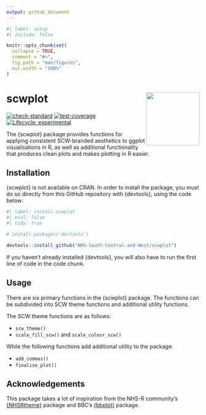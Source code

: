 ```yaml
---
output: github_document
---
```


<!-- README.md is generated from README.Rmd. Please edit that file -->

```r
#| label: setup
#| include: false

knitr::opts_chunk$set(
  collapse = TRUE,
  comment = "#>",
  fig.path = "man/figures",
  out.width = "100%"
)
```

# scwplot <a href="https://nhs-south-central-and-west.github.io/scwplot/"><img src="man/figures/logo.png" align="right" height="139" /></a>

<!-- badges: start -->
[![check-standard](https://github.com/NHS-South-Central-and-West/scwplot/actions/workflows/check-standard.yaml/badge.svg)](https://github.com/NHS-South-Central-and-West/scwplot/actions/workflows/check-standard.yaml)
[![test-coverage](https://github.com/NHS-South-Central-and-West/scwplot/actions/workflows/test-coverage.yaml/badge.svg)](https://github.com/NHS-South-Central-and-West/scwplot/actions/workflows/test-coverage.yaml)
[![Lifecycle: experimental](https://img.shields.io/badge/lifecycle-experimental-orange.svg)](https://lifecycle.r-lib.org/articles/stages.html#experimental)
<!-- badges: end -->

The {scwplot} package provides functions for applying consistent SCW-branded aesthetics to ggplot visualisations in R, as well as additional functionality that produces clean plots and makes plotting in R easier.

## Installation

{scwplot} is not available on CRAN. In order to install the package, you must do so directly from this GitHub repository with {devtools}, using the code below:

```r
#| label: install-scwplot
#| eval: false
#| tidy: true

# install.packages('devtools')

devtools::install_github("NHS-South-Central-and-West/scwplot")
```

If you haven't already installed {devtools}, you will also have to run the first line of code in the code chunk.

## Usage

There are six primary functions in the {scwplot} package. The functions can be subdivided into SCW theme functions and additional utility functions.

The SCW theme functions are as follows:

- ```scw_theme()```
- ```scale_fill_scw()``` and ```scale_colour_scw()```

While the following functions add additional utility to the package:

- ```add_commas()```
- ```finalise_plot()```

## Acknowledgements

This package takes a lot of inspiration from the NHS-R community's [{NHSRtheme}](https://github.com/nhs-r-community/NHSRtheme) package and BBC's [{bbplot}](https://github.com/bbc/bbplot) package.
